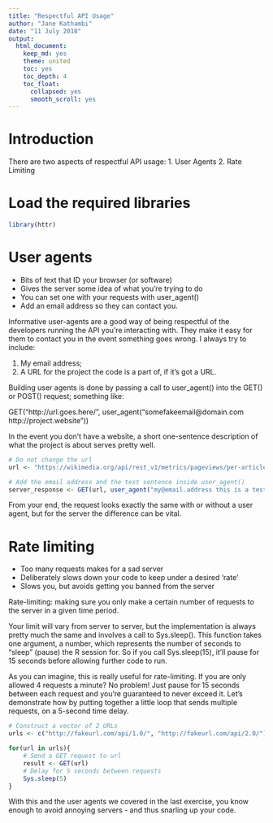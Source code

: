 ```yaml
---
title: "Respectful API Usage"
author: "Jane Kathambi"
date: "11 July 2018"
output: 
  html_document:
    keep_md: yes
    theme: united
    toc: yes
    toc_depth: 4
    toc_float:
      collapsed: yes
      smooth_scroll: yes
---
```


# Introduction

There are two aspects of respectful API usage:
1. User Agents
2. Rate Limiting

# Load the required libraries

```r
library(httr)
```

# User agents

* Bits of text that ID your browser (or software)
* Gives the server some idea of what you're trying to do
* You can set one with your requests with user_agent()
* Add an email address so they can contact you.

Informative user-agents are a good way of being respectful of the developers running the API you're interacting with. They make it easy for them to contact you in the event something goes wrong. I always try to include:

1. My email address;
2. A URL for the project the code is a part of, if it's got a URL.

Building user agents is done by passing a call to user_agent() into the GET() or POST() request; something like:

GET("http://url.goes.here/", user_agent("somefakeemail@domain.com http://project.website"))

In the event you don't have a website, a short one-sentence description of what the project is about serves pretty well.

```r
# Do not change the url
url <- "https://wikimedia.org/api/rest_v1/metrics/pageviews/per-article/en.wikipedia/all-access/all-agents/Aaron_Halfaker/daily/2015100100/2015103100"

# Add the email address and the test sentence inside user_agent()
server_response <- GET(url, user_agent("my@email.address this is a test"))
```

 From your end, the request looks exactly the same with or without a user agent, but for the server the difference can be vital.

# Rate limiting

* Too many requests makes for a sad server
* Deliberately slows down your code to keep under a desired 'rate'
* Slows you, but avoids getting you banned from the server

Rate-limiting: making sure you only make a certain number of requests to the server in a given time period. 

Your limit will vary from server to server, but the implementation is always pretty much the same and involves a call to Sys.sleep(). This function takes one argument, a number, which represents the number of seconds to "sleep" (pause) the R session for. So if you call Sys.sleep(15), it'll pause for 15 seconds before allowing further code to run.

As you can imagine, this is really useful for rate-limiting. If you are only allowed 4 requests a minute? No problem! Just pause for 15 seconds between each request and you're guaranteed to never exceed it. Let's demonstrate how by putting together a little loop that sends multiple requests, on a 5-second time delay.

```r
# Construct a vector of 2 URLs
urls <- c("http://fakeurl.com/api/1.0/", "http://fakeurl.com/api/2.0/")

for(url in urls){
    # Send a GET request to url
    result <- GET(url)
    # Delay for 5 seconds between requests
    Sys.sleep(5)
}
```

With this and the user agents we covered in the last exercise, you know enough to avoid annoying servers - and thus snarling up your code.